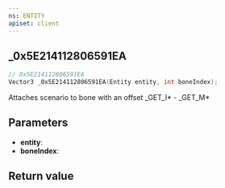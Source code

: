 ```yaml
---
ns: ENTITY
apiset: client
---
```

## _0x5E214112806591EA

```c
// 0x5E214112806591EA
Vector3 _0x5E214112806591EA(Entity entity, int boneIndex);
```

Attaches scenario to bone with an offset
_GET_I* - _GET_M*

## Parameters
* **entity**:
* **boneIndex**:

## Return value